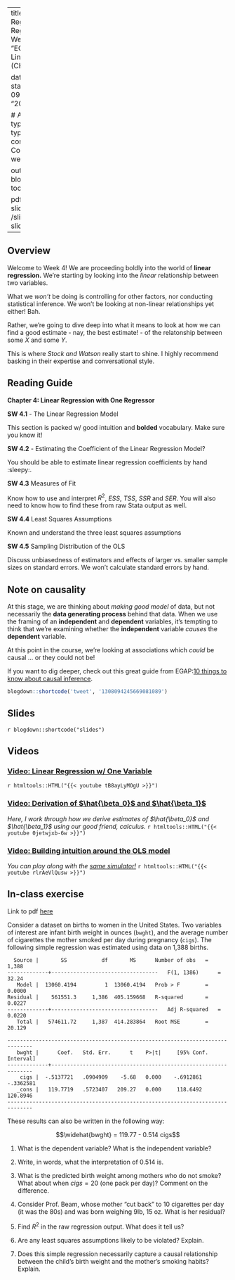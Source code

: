 

---
title: Week 4 - Linear Regression with One Regressor
sitetitle: Week 4
summary: "EC200 - Week 4 Linear Regression (CH4)"

date: "2021-09-15"
start_date: "2021-09-20"
end_date: "2021-09-24"

  
  # Academic page type (do not modify).
type: docs
menu:
  content:
    parent: Course content
    weight: 5
    
output:
  blogdown::html_page:
    toc: true

pdf: /slides/ch4-slides.pdf
thumb: /slides/ch4-slides.png



---

## Overview

Welcome to Week 4! We are proceeding boldly into the world of **linear regression.** We're starting by looking into the *linear* relationship between two variables. 

What we *won't* be doing is controlling for other factors, nor conducting statistical inference. We won't be looking at non-linear relationships yet either! Bah. 

Rather, we're going to dive deep into what it means to look at how we can find a good estimate - nay, the best estimate! - of the relatonship between some $X$ and some $Y$.


This is where *Stock and Watson* really start to shine. I highly recommend basking in their expertise and conversational style. 

## Reading Guide

**Chapter 4: Linear Regression with One Regressor**

**SW 4.1** - The Linear Regression Model 

This section is packed w/ good intuition and **bolded** vocabulary. Make sure you know it! 

**SW 4.2** - Estimating the Coefficient of the Linear Regression Model? 

You should be able to estimate linear regression coefficients by hand :sleepy:. 

**SW 4.3** Measures of Fit

Know how to use and interpret $R^2$, $ESS$, $TSS$, $SSR$ and $SER$. You will also need to know how to find these from raw Stata output as well. 

**SW 4.4** Least Squares Assumptions 

Known and understand the three least squares assumptions 

**SW 4.5**  Sampling Distribution of the OLS

Discuss unbiasedness of estimators and effects of larger vs. smaller sample sizes on standard errors. We won't calculate standard errors by hand. 


## Note on causality 

At this stage, we are thinking about *making good model* of data, but not necessarily the **data generating process** behind that data. When we use the framing of an **independent** and **dependent** variables, it's tempting to think that we're examining whether the **independent** variable *causes* the **dependent** variable.

At this point in the course, we're looking at associations which *could* be causal ... or they could not be! 

If you want to dig deeper, check out this great guide from EGAP:[10 things to know about causal inference](https://egap.org/resource/10-things-to-know-about-causal-inference/).
```r
blogdown::shortcode('tweet', '1308094245669081089')
```

## Slides

`r blogdown::shortcode("slides")`

## Videos
### [Video: Linear Regression w/ One Variable](https://youtu.be/tB8ayLyMOgU)
`r htmltools::HTML("{{< youtube tB8ayLyMOgU >}}")`

### [Video: Derivation of $\hat{\beta_0}$ and $\hat{\beta_1}$](https://youtu.be/0jetwjxb-6w)

*Here, I work through how we derive estimates of $\hat{\beta_0}$ and $\hat{\beta_1}$ using our good friend, calculus.*
`r htmltools::HTML("{{< youtube 0jetwjxb-6w >}}")`

### [Video: Building intuition around the OLS model](https://youtu.be/rlrAeVlQusw)

*You can play along with the [same simulator!](https://phet.colorado.edu/sims/html/least-squares-regression/latest/least-squares-regression_en.html)*
`r htmltools::HTML("{{< youtube rlrAeVlQusw >}}")`

## In-class exercise 

Link to pdf [here](../practice/W4-02-in-class-exercise.pdf)

Consider a dataset on births to women in the United States. Two
variables of interest are infant birth weight in ounces (`bwght`), and
the average number of cigarettes the mother smoked per day during
pregnancy (`cigs`). The following simple regression was estimated using
data on 1,388 births.

      Source |       SS           df       MS      Number of obs   =     1,388
    -------------+----------------------------------   F(1, 1386)      =     32.24
       Model |  13060.4194         1  13060.4194   Prob > F        =    0.0000
    Residual |    561551.3     1,386  405.159668   R-squared       =    0.0227
    -------------+----------------------------------   Adj R-squared   =    0.0220
       Total |   574611.72     1,387  414.283864   Root MSE        =    20.129

    ------------------------------------------------------------------------------
       bwght |      Coef.   Std. Err.      t    P>|t|     [95% Conf. Interval]
    -------------+----------------------------------------------------------------
        cigs |  -.5137721   .0904909    -5.68   0.000    -.6912861   -.3362581
       _cons |   119.7719   .5723407   209.27   0.000     118.6492    120.8946
    ------------------------------------------------------------------------------




These results can also be written in the following way:

$$\widehat{bwght} = 119.77 - 0.514 cigs$$

1.  What is the dependent variable? What is the independent variable?

2.  Write, in words, what the interpretation of $0.514$ is.

3.  What is the predicted birth weight among mothers who do not smoke?
    What about when $cigs=20$ (one pack per day)? Comment on the
    difference.

4.  Consider Prof. Beam, whose mother "cut back" to 10 cigarettes per
    day (it was the 80s) and was born weighing 9lb, 15 oz. What is her
    residual?

5.  Find $R^2$ in the raw regression output. What does it tell us?

6.  Are any least squares assumptions likely to be violated? Explain.

7.  Does this simple regression necessarily capture a causal
    relationship between the child's birth weight and the mother's
    smoking habits? Explain.


